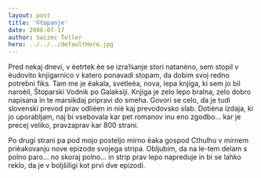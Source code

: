 ```yaml
---
layout: post
title: '©topanje'
date: 2006-07-17
author: Swizec Teller
hero: ../../../defaultHero.jpg
---
```

Pred nekaj dnevi, v èetrtek èe se izra¾anje stori natanèno, sem stopil v èudovito knjigarnico v katero ponavadi stopam, da dobim svoj redno potrebni fiks. Tam me je èakala, svetleèa, nova, lepa knjiga, ki sem jo bil naroèil, Štoparski Vodnik po Galaksiji. Knjiga je zelo lepo bralna, zelo dobro napisana in te marsikdaj pripravi do smeha. Govori se celo, da je tudi slovenski prevod prav odlièen in niè kaj prevodovsko slab. Dotièna izdaja, ki jo uporabljam, naj bi vsebovala kar pet romanov inu eno zgodbo... kar je precej veliko, pravzaprav kar 800 strani.  
  
Po drugi strani pa pod mojo posteljo mirno èaka gospod Cthulhu v mirnem prièakovanju nove epizode svojega stripa. Obljubim, da na le-tem delam s polno paro... no skoraj polno... in strip prav lepo napreduje in bi se lahko reklo, da je v boljšiligi kot prvi dve epizodi.